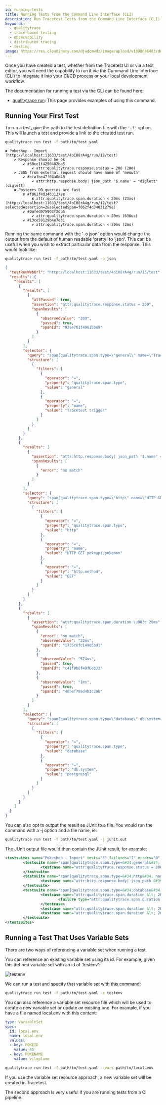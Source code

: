 ```yaml
---
id: running-tests
title: Running Tests From the Command Line Interface (CLI)
description: Run Tracetest Tests from the Command Line Interface (CLI) to integrate it into your CI/CD process or your local development workflow.
keywords:
  - qualitytrace
  - trace-based testing
  - observability
  - distributed tracing
  - testing
image: https://res.cloudinary.com/djwdcmwdz/image/upload/v1698686403/docs/Blog_Thumbnail_14_rsvkmo.jpg
---
```


Once you have created a test, whether from the Tracetest UI or via a text editor, you will need the capability to run it via the Command Line Interface (CLI) to integrate it into your CI/CD process or your local development workflow.

The documentation for running a test via the CLI can be found here:

- [qualitytrace run](/cli/reference/qualitytrace_run): This page provides examples of using this command.

## Running Your First Test

To run a test, give the path to the test definition file with the `'-f'` option. This will launch a test and provide a link to the created test run.

```sh
qualitytrace run test -f path/to/test.yaml
```

```text title="Output:"
✘ Pokeshop - Import (http://localhost:11633/test/4oI08rA4g/run/12/test)
	✔ Response should be ok
		✔ #59ce1f4250482ba5
			✔ attr:qualitytrace.response.status = 200 (200)
	✔ JSON from external request should have name of 'meowth'
		✔ #efa1be47f04a0d43
			✔ attr:http.response.body| json_path '$.name' = "diglett" (diglett)
	✘ Postgres DB queries are fast
		✘ #f062f4d34031279e
			✘ attr:qualitytrace.span.duration < 20ms (23ms) (http://localhost:11633/test/4oI08rA4g/run/12/test?selectedAssertion=2&selectedSpan=f062f4d34031279e)
		✔ #0afed975903f2db5
			✔ attr:qualitytrace.span.duration < 20ms (636us)
		✔ #13ce59129b4e7e31
			✔ attr:qualitytrace.span.duration < 20ms (2ms)
```

Running the same command with the '-o json' option would change the output from the default of human readable 'pretty' to 'json'. This can be useful when you wish to extract particular data from the response. This would look like:

```sh
qualitytrace run test -f path/to/test.yaml -o json
```

```json title="Output:"
{
  "testRunWebUrl": "http://localhost:11633/test/4oI08rA4g/run/13/test",
  "results": {
    "results": [
      {
        "results": [
          {
            "allPassed": true,
            "assertion": "attr:qualitytrace.response.status = 200",
            "spanResults": [
              {
                "observedValue": "200",
                "passed": true,
                "spanId": "92e4781f4961bbe9"
              }
            ]
          }
        ],
        "selector": {
          "query": "span[qualitytrace.span.type=\"general\" name=\"Tracetest trigger\"]",
          "structure": [
            {
              "filters": [
                {
                  "operator": "=",
                  "property": "qualitytrace.span.type",
                  "value": "general"
                },
                {
                  "operator": "=",
                  "property": "name",
                  "value": "Tracetest trigger"
                }
              ]
            }
          ]
        }
      },
      {
        "results": [
          {
            "assertion": "attr:http.response.body| json_path '$.name' = \"diglett\"",
            "spanResults": [
              {
                "error": "no match"
              }
            ]
          }
        ],
        "selector": {
          "query": "span[qualitytrace.span.type=\"http\" name=\"HTTP GET pokeapi.pokemon\" http.method=\"GET\"]",
          "structure": [
            {
              "filters": [
                {
                  "operator": "=",
                  "property": "qualitytrace.span.type",
                  "value": "http"
                },
                {
                  "operator": "=",
                  "property": "name",
                  "value": "HTTP GET pokeapi.pokemon"
                },
                {
                  "operator": "=",
                  "property": "http.method",
                  "value": "GET"
                }
              ]
            }
          ]
        }
      },
      {
        "results": [
          {
            "assertion": "attr:qualitytrace.span.duration \u003c 20ms",
            "spanResults": [
              {
                "error": "no match",
                "observedValue": "22ms",
                "spanId": "1755c8fc14905bd1"
              },
              {
                "observedValue": "574us",
                "passed": true,
                "spanId": "c41f9b8f49f6eb32"
              },
              {
                "observedValue": "1ms",
                "passed": true,
                "spanId": "48bef78ad4b3c3ab"
              }
            ]
          }
        ],
        "selector": {
          "query": "span[qualitytrace.span.type=\"database\" db.system=\"postgresql\"]",
          "structure": [
            {
              "filters": [
                {
                  "operator": "=",
                  "property": "qualitytrace.span.type",
                  "value": "database"
                },
                {
                  "operator": "=",
                  "property": "db.system",
                  "value": "postgresql"
                }
              ]
            }
          ]
        }
      }
    ]
  }
}
```

You can also opt to output the result as JUnit to a file. You would run the command with a -j option and a file name, ie:

```sh
qualitytrace run test -f path/to/test.yaml -j junit.out
```

The JUnit output file would then contain the JUnit result, for example:

```xml
<testsuites name="Pokeshop - Import" tests="5" failures="1" errors="0" skipped="0" time="10">
        <testsuite name="span[qualitytrace.span.type=&#34;general&#34; name=&#34;Tracetest trigger&#34;]" tests="1" failures="0" errors="0" skipped="0">
                <testcase name="attr:qualitytrace.response.status = 200"></testcase>
        </testsuite>
        <testsuite name="span[qualitytrace.span.type=&#34;http&#34; name=&#34;HTTP GET pokeapi.pokemon&#34; http.method=&#34;GET&#34;]" tests="1" failures="0" errors="0" skipped="0">
                <testcase name="attr:http.response.body| json_path &#39;$.name&#39; = &#34;diglett&#34;"></testcase>
        </testsuite>
        <testsuite name="span[qualitytrace.span.type=&#34;database&#34; db.system=&#34;postgresql&#34;]" tests="3" failures="1" errors="0" skipped="0">
                <testcase name="attr:qualitytrace.span.duration &lt; 20ms">
                        <failure type="attr:qualitytrace.span.duration &lt; 20ms" message="21ms"></failure>
                </testcase>
                <testcase name="attr:qualitytrace.span.duration &lt; 20ms"></testcase>
                <testcase name="attr:qualitytrace.span.duration &lt; 20ms"></testcase>
        </testsuite>
</testsuites>
```

## Running a Test That Uses Variable Sets

There are two ways of referencing a variable set when running a test. 

You can reference an existing variable set using its id. For example, given this defined variable set with an id of 'testenv':

![testenv](../img/show-environment-definition.png)

We can run a test and specify that variable set with this command:

```sh
qualitytrace run test -f path/to/test.yaml -e testenv
```

You can also reference a variable set resource file which will be used to create a new variable set or update an existing one. For example, if you have a file named local.env with this content:

```yaml
type: VariableSet
spec:
  id: local.env
  name: local.env
  values:
  - key: POKEID
    value: 45
  - key: POKENAME
    value: vileplume
```

```sh
qualitytrace run test -f path/to/test.yaml --vars path/to/local.env
```

If you use the variable set resource approach, a new variable set will be created in Tracetest.

The second approach is very useful if you are running tests from a CI pipeline.
